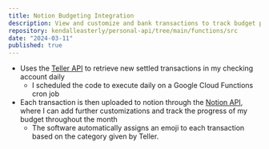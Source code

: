 ```yaml
---
title: Notion Budgeting Integration
description: View and customize and bank transactions to track budget progress
repository: kendalleasterly/personal-api/tree/main/functions/src
date: "2024-03-11"
published: true
---
```



- Uses the [Teller API](https://teller.io/) to retrieve new settled transactions in my checking account daily
	- I scheduled the code to execute daily on a Google Cloud Functions cron job
- Each transaction is then uploaded to notion through the [Notion API](https://developers.notion.com/), where I can add further customizations and track the progress of my budget throughout the month
    - The software automatically assigns an emoji to each transaction based on the category given by Teller.